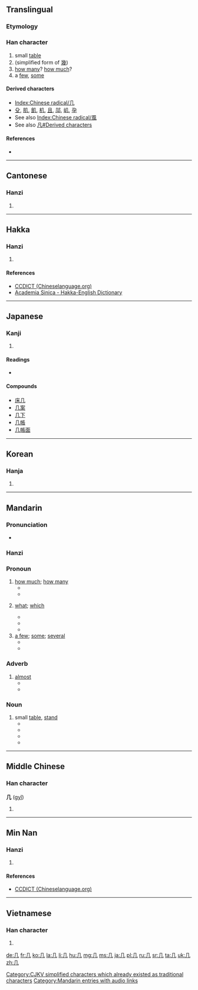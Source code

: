<!--{{also|幾}} (different character in Japan)-->
{{also|凡|凢|儿|幾}}
==Translingual==
{{stroke order|type=animate}}

===Etymology===
{{liushu|p}}

{{Han etyl}}

===Han character===
{{Han char|rn=16|rad=几|as=00|sn=2|four=7721<sub>0</sub>|canj=竹弓 (HN)}}

# small [[table]]
# (simplified form of [[幾]])
# [[how many]]? [[how much]]?
# a [[few]], [[some]]

====Derived characters====
* [[Index:Chinese radical/几]]
* [[殳]], [[肌]], [[飢]], [[机]], [[且]], [[䢳]], [[㞦]], [[孕]]
* See also [[Index:Chinese radical/風]]
* See also [[凡#Derived characters]]

====References====
* {{Han ref|kx=0133.570|dkj=01737|dj=0299.080|hdz=10275.190|uh=51E0|ud=20960|bh=A44C|bd=42060}}

----

==Cantonese==

===Hanzi===
{{yue-hanzi|jyut=[[gei1]], [[gei2]]|y=gei1, gei2|tra=幾}}

# {{defn|lang=yue|sort=几00}}

----

==Hakka==

===Hanzi===
{{hak-hanzi|poj=[[ki]], [[kí]]|gd=ki<sup>1</sup> [Meixian], zi<sup>3</sup> [Hailu]}}

# {{defn|lang=hak|sort=几00}}

====References====
*[http://www.chineselanguage.org/dictionaries/?mode=view&module=chardict&query=%E5%87%A0 CCDICT (Chineselanguage.org)]
*[http://minhakka.ling.sinica.edu.tw/bkg/hakyin/search.php?DETAIL=1&LIMIT=id=13130&dbname=su_tian_1&graph=2 Academia Sinica - Hakka-English Dictionary]

----

==Japanese==

===Kanji===
{{ja-kanji|grade=|rs=几00}}

# {{defn|lang=ja|sort=几00}}

====Readings====
* {{ja-readings|on=[[き]] ([[ki]])|kun=[[つくえ]] ([[tsukue]])}}

====Compounds====
* [[床几]]
* [[几案]]
* [[几下]]
* [[几帳]]
* [[几帳面]]

----

==Korean==

===Hanja===
{{ko-hanja|hangeul=궤|rv=gwe|mr=kwe}}

# {{defn|lang=ko|sort=几00}}

[[Category:CJKV radicals| ]]
[[Category:CJKV simplified characters which already existed as traditional characters]]

----

==Mandarin==

===Pronunciation===
* {{audio|zh-jǐ.ogg|audio|lang=cmn}}

===Hanzi===
{{cmn-hanzi|tra=幾|pin=[[jī]] ([[ji1]]), [[jǐ]] ([[ji3]])|wg=chi<sup>1</sup>}}

===Pronoun===
{{cmn-pronoun|s|sim=几|tra=幾|pin=jǐ}}

# [[how much]]; [[how many]]
#* {{zh-usex|你 要 几 瓶？|'''How many''' bottles do you want?|link=y}}
#* {{zh-usex|你 会 说 几 种 语言？|'''How many''' languages do you speak ?|link=y}}
# {{context|of number, time, date}} [[what]]; [[which]]
#* {{zh-usex|几 点钟 了？|'''What''' time is it?|link=y}}
#* {{zh-usex|今天 几 号？|'''What's''' the date today?|link=y}}
#* {{zh-usex|你 几 号？|'''What's''' your number?|link=y}}
# [[a few]]; [[some]]; [[several]]
#* {{zh-usex|我 边 等 边 浏览 几 本 杂志。|I browsed through '''some''' magazines while I waited.|link=y}}
#* {{zh-usex|几 天 后 他 将 回来。|He will is back in a '''few''' day.|link=y}}

===Adverb===
{{cmn-adv|s|sim=几|tra=幾|pin=jī}}

# [[almost]]
#* {{zh-usex|我 被 烟 呛 得 几 窒息。|I was '''almost''' choked by the smoke.|link=y}}
#* {{zh-usex|几 没 有 人 相信 他 病 了。|'''Almost''' no one believed that he was sick.|link=y}}

===Noun===
{{cmn-adv|s|sim=几|pin=jī}}

# small [[table]], [[stand]]
#* {{zh-usex|条几|long narrow table|link=y}}
#* {{zh-usex|几案|long table|link=y}}
#* {{zh-usex|香几|incense stand|link=y}}
#* {{zh-usex|明窗净几|bright and clean|link=y}}


[[Category:Mandarin entries with audio links]]

----

==Middle Chinese==

===Han character===
'''几''' ([[gyǐ]])

# {{defn|lang=ltc|sort=几00}}

----

==Min Nan==

===Hanzi===
{{nan-hanzi|poj=kí (ki<sup>2</sup>)|tlpa=kí (ki<sup>2</sup>)|gd=gi<sup>3</sup>}}

# {{defn|lang=nan|sort=几00}}

====References====
*[http://www.chineselanguage.org/dictionaries/?mode=view&module=chardict&query=%E5%87%A0 CCDICT (Chineselanguage.org)]

----

==Vietnamese==

===Han character===
{{vi-hantu|[[kỉ]]|rs=几00}}

# {{defn|lang=vi|sort=几00}}

[[de:几]]
[[fr:几]]
[[ko:几]]
[[la:几]]
[[li:几]]
[[hu:几]]
[[mg:几]]
[[ms:几]]
[[ja:几]]
[[pl:几]]
[[ru:几]]
[[sr:几]]
[[ta:几]]
[[uk:几]]
[[zh:几]]